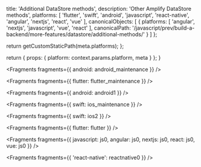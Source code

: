 
  title: 'Additional DataStore methods',
  description: 'Other Amplify DataStore methods',
  platforms: [
    'flutter',
    'swift',
    'android',
    'javascript',
    'react-native',
    'angular',
    'nextjs',
    'react',
    'vue'
  ],
  canonicalObjects: [
    {
      platforms: [
        'angular',
        'nextjs',
        'javascript',
        'vue',
        'react'
      ],
      canonicalPath: '/javascript/prev/build-a-backend/more-features/datastore/additional-methods/'
    }
  ]
};

  return getCustomStaticPath(meta.platforms);
};

  return {
    props: {
      platform: context.params.platform,
      meta
    }
  };
}


<Fragments fragments={{ android: android_maintenance }} />


<Fragments fragments={{ flutter: flutter_maintenance }} />


<Fragments fragments={{ android: android1 }} />


<Fragments fragments={{ swift: ios_maintenance }} />


<Fragments fragments={{ swift: ios2 }} />


<Fragments fragments={{ flutter: flutter }} />


<Fragments
  fragments={{
    javascript: js0,
    angular: js0,
    nextjs: js0,
    react: js0,
    vue: js0
  }}
/>


<Fragments fragments={{ 'react-native': reactnative0 }} />
